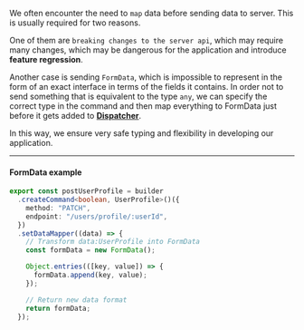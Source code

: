 We often encounter the need to `map` data before sending data to server. This is usually required for two reasons.

One of them are `breaking changes to the server api`, which may require many changes, which may be dangerous for the
application and introduce **feature regression**.

Another case is sending `FormData`, which is impossible to represent in the form of an exact interface in terms of the
fields it contains. In order not to send something that is equivalent to the type `any`, we can specify the correct type
in the command and then map everything to FormData just before it gets added to
**[Dispatcher](/docs/Architecture/Dispatcher)**.

In this way, we ensure very safe typing and flexibility in developing our application.

---

#### FormData example

```ts
export const postUserProfile = builder
  .createCommand<boolean, UserProfile>()({
    method: "PATCH",
    endpoint: "/users/profile/:userId",
  })
  .setDataMapper((data) => {
    // Transform data:UserProfile into FormData
    const formData = new FormData();

    Object.entries(([key, value]) => {
      formData.append(key, value);
    });

    // Return new data format
    return formData;
  });
```
